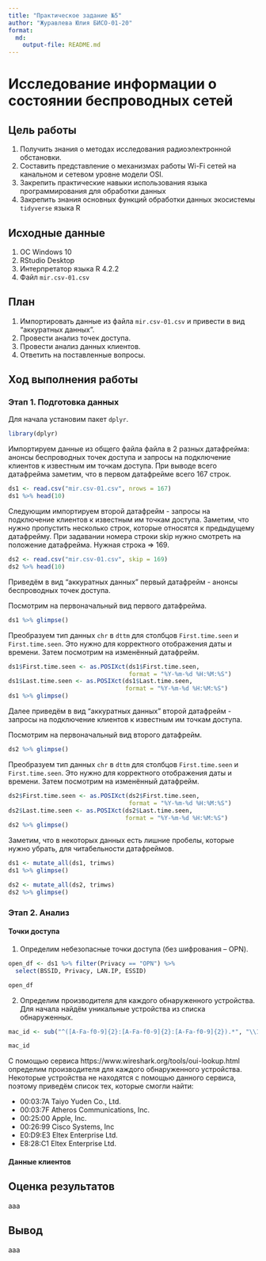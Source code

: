 ```yaml
---
title: "Практическое задание №5"
author: "Журавлева Юлия БИСО-01-20"
format: 
  md:
    output-file: README.md
---
```

# Исследование информации о состоянии беспроводных сетей

## Цель работы

1. Получить знания о методах исследования радиоэлектронной обстановки.
2. Составить представление о механизмах работы Wi-Fi сетей на канальном и сетевом уровне модели OSI.
3. Закрепить практические навыки использования языка программирования для обработки данных
4. Закрепить знания основных функций обработки данных экосистемы `tidyverse` языка R

## Исходные данные

1.  ОС Windows 10
2.  RStudio Desktop
3.  Интерпретатор языка R 4.2.2
4.  Файл `mir.csv-01.csv`

## План

1. Импортировать данные из файла `mir.csv-01.csv` и привести в вид "аккуратных данных".
2. Провести анализ точек доступа.
3. Провести анализ данных клиентов.
4. Ответить на поставленные вопросы.

## Ход выполнения работы

### Этап 1. Подготовка данных

Для начала установим пакет `dplyr`.

```r
library(dplyr)
```

Импортируем данные из общего файла файла в 2 разных датафрейма: анонсы беспроводных точек доступа и запросы на подключение клиентов к известным им точкам доступа. При выводе всего датафрейма заметим, что в первом датафрейме всего 167 строк. 

```r
ds1 <- read.csv("mir.csv-01.csv", nrows = 167)
ds1 %>% head(10)
```

Следующим импортируем второй датафрейм - запросы на подключение клиентов к известным им точкам доступа. Заметим, что нужно пропустить несколько строк, которые относятся к предыдущему датафрейму. При задавании номера строки skip нужно смотреть на положение датафрейма. Нужная строка => 169.

```r
ds2 <- read.csv("mir.csv-01.csv", skip = 169)
ds2 %>% head(10)
```

Приведём в вид "аккуратных данных" первый датафрейм - анонсы беспроводных точек доступа. 

Посмотрим на первоначальный вид первого датафрейма.

```r
ds1 %>% glimpse() 
```

Преобразуем тип данных `chr` в `dttm` для столбцов `First.time.seen` и `First.time.seen`. Это нужно для корректного отображения даты и времени. Затем посмотрим на изменённый датафрейм.

```r
ds1$First.time.seen <- as.POSIXct(ds1$First.time.seen, 
                                  format = "%Y-%m-%d %H:%M:%S")
ds1$Last.time.seen <- as.POSIXct(ds1$Last.time.seen, 
                                 format = "%Y-%m-%d %H:%M:%S")
ds1 %>% glimpse() 
```

Далее приведём в вид "аккуратных данных" второй датафрейм - запросы на подключение клиентов к известным им точкам доступа. 

Посмотрим на первоначальный вид второго датафрейм.

```r
ds2 %>% glimpse() 
```

Преобразуем тип данных `chr` в `dttm` для столбцов `First.time.seen` и `First.time.seen`. Это нужно для корректного отображения даты и времени. Затем посмотрим на изменённый датафрейм.

```r
ds2$First.time.seen <- as.POSIXct(ds2$First.time.seen, 
                                  format = "%Y-%m-%d %H:%M:%S")
ds2$Last.time.seen <- as.POSIXct(ds2$Last.time.seen, 
                                 format = "%Y-%m-%d %H:%M:%S")
ds2 %>% glimpse() 
```

Заметим, что в некоторых данных есть лишние пробелы, которые нужно убрать, для читабельности датафреймов. 

```r
ds1 <- mutate_all(ds1, trimws) 
ds1 %>% glimpse() 
```

```r
ds2 <- mutate_all(ds2, trimws) 
ds2 %>% glimpse() 
```

### Этап 2. Анализ

#### Точки доступа

1. Определим небезопасные точки доступа (без шифрования – OPN).
```r
open_df <- ds1 %>% filter(Privacy == "OPN") %>%
  select(BSSID, Privacy, LAN.IP, ESSID)

open_df
```

2. Определим производителя для каждого обнаруженного устройства. Для начала найдём уникальные устройства из списка обнаруженных. 

```r
mac_id <- sub("^([A-Fa-f0-9]{2}:[A-Fa-f0-9]{2}:[A-Fa-f0-9]{2}).*", "\\1", open_df$BSSID) %>% unique()

mac_id
```

С помощью сервиса https://www.wireshark.org/tools/oui-lookup.html определим производителя для каждого обнаруженного устройства. Некоторые устройства не находятся с помощью данного сервиса, поэтому приведём список тех, которые смогли найти:

- 00:03:7A Taiyo Yuden Co., Ltd.
- 00:03:7F Atheros Communications, Inc.
* 00:25:00 Apple, Inc.
* 00:26:99 Cisco Systems, Inc
+ E0:D9:E3 Eltex Enterprise Ltd.
+ E8:28:C1 Eltex Enterprise Ltd.

#### Данные клиентов



## Оценка результатов

ааа

## Вывод

ааа